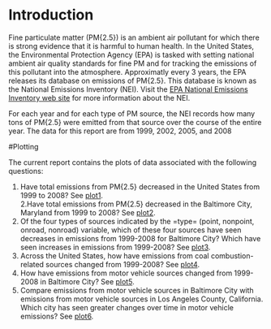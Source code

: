 # Introduction

Fine particulate matter (PM{2.5}) is an ambient air pollutant for which there is strong evidence that it is harmful to human health. In the United States, the Environmental Protection Agency (EPA) is tasked with setting national ambient air quality standards for fine PM and for tracking the emissions of this pollutant into the atmosphere. Approximatly every 3 years, the EPA releases its database on emissions of PM{2.5}. This database is known as the National Emissions Inventory (NEI). Visit the [EPA National Emissions Inventory web site][1] for more information about the NEI.

For each year and for each type of PM source, the NEI records how many tons of PM{2.5} were emitted from that source over the course of the entire year. The data for this report are from 1999, 2002, 2005, and 2008 



#Plotting

The current report contains the plots of data associated with the following questions:

1. Have total emissions from PM{2.5} decreased in the United States from 1999 to 2008? See [plot1][2].  
2.Have total emissions from PM{2.5} decreased in the Baltimore City, Maryland from 1999 to 2008? See [plot2][3].
3. Of the four types of sources indicated by the =type= (point, nonpoint, onroad, nonroad) variable, which of these four sources have seen decreases in emissions from 1999-2008 for Baltimore City? Which have seen increases in emissions from 1999-2008? See [plot3][4].
4. Across the United States, how have emissions from coal combustion-related sources changed from 1999-2008? See [plot4][5].
5. How have emissions from motor vehicle sources changed from 1999-2008 in Baltimore City? See [plot5][6].
6. Compare emissions from motor vehicle sources in Baltimore City with emissions from motor vehicle sources in Los Angeles County, California. Which city has seen greater changes over time in motor vehicle emissions? See [plot6][7].

[1]: https://www.epa.gov/air-emissions-inventories
[2]: https://github.com/Const4nce/ExpDataAnalysis_Plotting2/blob/master/plot1.png
[3]: https://github.com/Const4nce/ExpDataAnalysis_Plotting2/blob/master/plot2.png
[4]: https://github.com/Const4nce/ExpDataAnalysis_Plotting2/blob/master/plot3.png
[5]: https://github.com/Const4nce/ExpDataAnalysis_Plotting2/blob/master/plot4.png
[6]: https://github.com/Const4nce/ExpDataAnalysis_Plotting2/blob/master/plot5.png
[7]: https://github.com/Const4nce/ExpDataAnalysis_Plotting2/blob/master/plot6.png

